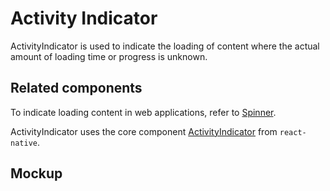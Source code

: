 
<Meta title="Components/Status and Feedback/ActivityIndicator/Docs" />

# Activity Indicator

ActivityIndicator is used to indicate the loading of content where the actual
amount of loading time or progress is unknown.

## Related components

To indicate loading content in web applications, refer to
[Spinner](../?path=/docs/components-status-and-feedback-spinner--spinner).

ActivityIndicator uses the core component
[ActivityIndicator](https://reactnative.dev/docs/activityIndicator) from
`react-native`.

## Mockup

<Figma
  collapsable
  url="https://www.figma.com/file/avvgu5SkbBvS8lGVePBsqO/%F0%9F%92%99-Product%2FMobile?node-id=13095%3A32"
/>
